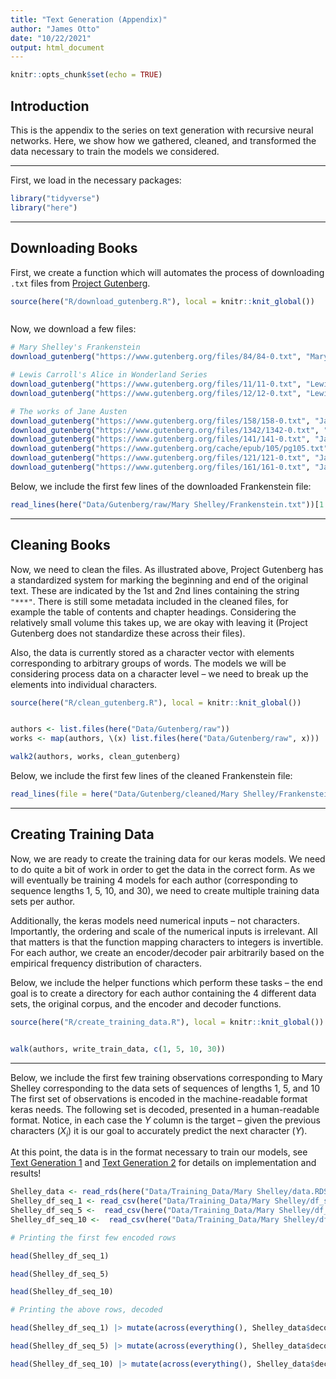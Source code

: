 ```yaml
---
title: "Text Generation (Appendix)"
author: "James Otto"
date: "10/22/2021"
output: html_document
---
```


```r
knitr::opts_chunk$set(echo = TRUE)
```

## Introduction

This is the appendix to the series on text generation with recursive neural networks.
Here, we show how we gathered, cleaned, and transformed the data necessary to train the models we considered.

***

First, we load in the necessary packages:
```r
library("tidyverse")
library("here")
```

***

## Downloading Books

First, we create a function which will automates the process of downloading `.txt` files from [Project Gutenberg](https://www.gutenberg.org/).
```r
source(here("R/download_gutenberg.R"), local = knitr::knit_global())
```
```r
```

Now, we download a few files:
```r
# Mary Shelley's Frankenstein
download_gutenberg("https://www.gutenberg.org/files/84/84-0.txt", "Mary Shelley", "Frankenstein")

# Lewis Carroll's Alice in Wonderland Series
download_gutenberg("https://www.gutenberg.org/files/11/11-0.txt", "Lewis Carroll", "Alice_in_Wonderland")
download_gutenberg("https://www.gutenberg.org/files/12/12-0.txt", "Lewis Carroll", "Through_the_Looking_Glass")

# The works of Jane Austen
download_gutenberg("https://www.gutenberg.org/files/158/158-0.txt", "Jane Austen", "Emma")
download_gutenberg("https://www.gutenberg.org/files/1342/1342-0.txt", "Jane Austen", "Pride_and_Prejudice")
download_gutenberg("https://www.gutenberg.org/files/141/141-0.txt", "Jane Austen", "Mansfield_Park")
download_gutenberg("https://www.gutenberg.org/cache/epub/105/pg105.txt", "Jane Austen", "Persuasion")
download_gutenberg("https://www.gutenberg.org/files/121/121-0.txt", "Jane Austen", "Northanger_Abbey")
download_gutenberg("https://www.gutenberg.org/files/161/161-0.txt", "Jane Austen", "Sense_and_Sensibility")
```

Below, we include the first few lines of the downloaded Frankenstein file:
```r
read_lines(here("Data/Gutenberg/raw/Mary Shelley/Frankenstein.txt"))[1:85]
```

***

## Cleaning Books

Now, we need to clean the files.
As illustrated above, Project Gutenberg has a standardized system for marking the beginning and end of the original text.
These are indicated by the 1st and 2nd lines containing the string `"***"`.
There is still some metadata included in the cleaned files, for example the table of contents and chapter headings. 
Considering the relatively small volume this takes up, we are okay with leaving it (Project Gutenberg does not standardize these across their files).

Also, the data is currently stored as a character vector with elements corresponding to arbitrary groups of words.
The models we will be considering process data on a character level -- we need to break up the elements into individual characters.

```r
source(here("R/clean_gutenberg.R"), local = knitr::knit_global())
```
```r
```

```r
authors <- list.files(here("Data/Gutenberg/raw")) 
works <- map(authors, \(x) list.files(here("Data/Gutenberg/raw", x)))

walk2(authors, works, clean_gutenberg)
```

Below, we include the first few lines of the cleaned Frankenstein file:
```r
read_lines(file = here("Data/Gutenberg/cleaned/Mary Shelley/Frankenstein.txt"))[1:79]
```

***



## Creating Training Data

Now, we are ready to create the training data for our keras models.
We need to do quite a bit of work in order to get the data in the correct form.
As we will eventually be training 4 models for each author (corresponding to sequence lengths 1, 5, 10, and 30),
we need to create multiple training data sets per author.

Additionally, the keras models need numerical inputs -- not characters.
Importantly, the ordering and scale of the numerical inputs is irrelevant.
All that matters is that the function mapping characters to integers is invertible.
For each author, we create an encoder/decoder pair arbitrarily based on the empirical frequency distribution of characters.

Below, we include the helper functions which perform these tasks --
the end goal is to create a directory for each author containing the 4 different data sets,
the original corpus, and the encoder and decoder functions.
```r
source(here("R/create_training_data.R"), local = knitr::knit_global())
```
```r
```

```r
walk(authors, write_train_data, c(1, 5, 10, 30))
```

***
Below, we include the first few training observations corresponding to Mary Shelley 
corresponding to the data sets of sequences of lengths 1, 5, and 10
The first set of observations is encoded in the machine-readable format keras needs.
The following set is decoded, presented in a human-readable format.
Notice, in each case the $Y$ column is the target --
given the previous characters ($X_i$) it is our goal to accurately predict the next character ($Y$).

At this point, the data is in the format necessary to train our models,
see [Text Generation 1](https://jamesotto852.github.io/text-generation-1/) and [Text Generation 2](https://jamesotto852.github.io/text-generation-2/) for details on implementation and results!

```r
Shelley_data <- read_rds(here("Data/Training_Data/Mary Shelley/data.RDS"))
Shelley_df_seq_1 <- read_csv(here("Data/Training_Data/Mary Shelley/df_seq_1.csv"))
Shelley_df_seq_5 <-  read_csv(here("Data/Training_Data/Mary Shelley/df_seq_5.csv"))
Shelley_df_seq_10 <-  read_csv(here("Data/Training_Data/Mary Shelley/df_seq_10.csv"))
```

```r
# Printing the first few encoded rows

head(Shelley_df_seq_1)

head(Shelley_df_seq_5)

head(Shelley_df_seq_10)
```

```r
# Printing the above rows, decoded

head(Shelley_df_seq_1) |> mutate(across(everything(), Shelley_data$decoder))

head(Shelley_df_seq_5) |> mutate(across(everything(), Shelley_data$decoder))

head(Shelley_df_seq_10) |> mutate(across(everything(), Shelley_data$decoder))
```


